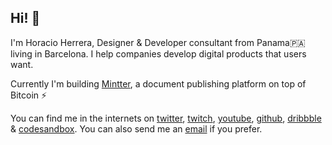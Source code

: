 ## Hi! 👋

I'm Horacio Herrera, Designer & Developer consultant from Panama🇵🇦 living in Barcelona. I help companies develop digital products that users want.

Currently I'm building [Mintter](https://mintter.com), a document publishing platform on top of Bitcoin ⚡️

You can find me in the internets on [twitter](https://hhg.link/twitter), [twitch](https://hhg.link/twitch), [youtube](https://hhg.link/youtube), [github](https://hhg.link/), [dribbble](https://hhg.link/dribbble) & [codesandbox](https://hhg.link/csb). You can also send me an [email](mailto:hi+contact@horacioh.com) if you prefer.
